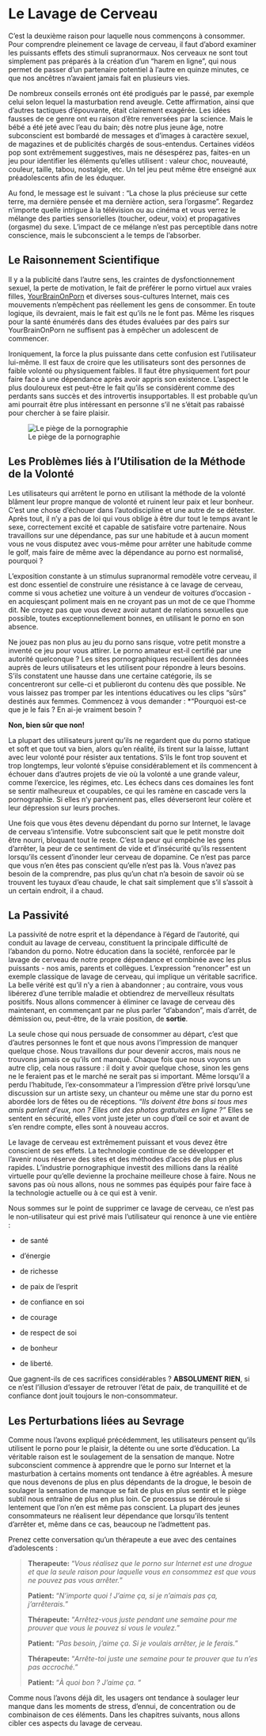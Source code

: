 # Le Lavage de Cerveau

C'est la deuxième raison pour laquelle nous commençons à consommer. Pour comprendre pleinement ce lavage de cerveau, il faut d'abord examiner les puissants effets des stimuli supranormaux. Nos cerveaux ne sont tout simplement pas préparés à la création d'un "harem en ligne", qui nous permet de passer d'un partenaire potentiel à l'autre en quinze minutes, ce que nos ancêtres n'avaient jamais fait en plusieurs vies.

De nombreux conseils erronés ont été prodigués par le passé, par exemple celui selon lequel la masturbation rend aveugle. Cette affirmation, ainsi que d'autres tactiques d'épouvante, était clairement exagérée. Les idées fausses de ce genre ont eu raison d'être renversées par la science. Mais le bébé a été jeté avec l'eau du bain; dès notre plus jeune âge, notre subconscient est bombardé de messages et d'images à caractère sexuel, de magazines et de publicités chargés de sous-entendus. Certaines vidéos pop sont extrêmement suggestives, mais ne désespérez pas, faites-en un jeu pour identifier les éléments qu'elles utilisent : valeur choc, nouveauté, couleur, taille, tabou, nostalgie, etc. Un tel jeu peut même être enseigné aux préadolescents afin de les éduquer.

Au fond, le message est le suivant : "La chose la plus précieuse sur cette terre, ma dernière pensée et ma dernière action, sera l'orgasme". Regardez n'importe quelle intrigue à la télévision ou au cinéma et vous verrez le mélange des parties sensorielles (toucher, odeur, voix) et propagatives (orgasme) du sexe. L'impact de ce mélange n'est pas perceptible dans notre conscience, mais le subconscient a le temps de l'absorber.

## Le Raisonnement Scientifique

Il y a la publicité dans l'autre sens, les craintes de dysfonctionnement sexuel, la perte de motivation, le fait de préférer le porno virtuel aux vraies filles, [YourBrainOnPorn](https://www.yourbrainonporn.com/) et diverses sous-cultures Internet, mais ces mouvements n'empêchent pas réellement les gens de consommer. En toute logique, ils devraient, mais le fait est qu'ils ne le font pas. Même les risques pour la santé énumérés dans des études évaluées par des pairs sur YourBrainOnPorn ne suffisent pas à empêcher un adolescent de commencer.

Ironiquement, la force la plus puissante dans cette confusion est l'utilisateur lui-même. Il est faux de croire que les utilisateurs sont des personnes de faible volonté ou physiquement faibles. Il faut être physiquement fort pour faire face à une dépendance après avoir appris son existence. L'aspect le plus douloureux est peut-être le fait qu'ils se considèrent comme des perdants sans succès et des introvertis insupportables. Il est probable qu'un ami pourrait être plus intéressant en personne s'il ne s'était pas rabaissé pour chercher à se faire plaisir.

![Le piège de la pornographie](images/trap.png)

## Les Problèmes liés à l'Utilisation de la Méthode de la Volonté  

Les utilisateurs qui arrêtent le porno en utilisant la méthode de la volonté blâment leur propre manque de volonté et ruinent leur paix et leur bonheur. C'est une chose d'échouer dans l'autodiscipline et une autre de se détester. Après tout, il n'y a pas de loi qui vous oblige à être dur tout le temps avant le sexe, correctement excité et capable de satisfaire votre partenaire. Nous travaillons sur une dépendance, pas sur une habitude et à aucun moment vous ne vous disputez avec vous-même pour arrêter une habitude comme le golf, mais faire de même avec la dépendance au porno est normalisé, pourquoi ?

L'exposition constante à un stimulus supranormal remodèle votre cerveau, il est donc essentiel de construire une résistance à ce lavage de cerveau, comme si vous achetiez une voiture à un vendeur de voitures d'occasion - en acquiesçant poliment mais en ne croyant pas un mot de ce que l'homme dit. Ne croyez pas que vous devez avoir autant de relations sexuelles que possible, toutes exceptionnellement bonnes, en utilisant le porno en son absence.

Ne jouez pas non plus au jeu du porno sans risque, votre petit monstre a inventé ce jeu pour vous attirer. Le porno amateur est-il certifié par une autorité quelconque ? Les sites pornographiques recueillent des données auprès de leurs utilisateurs et les utilisent pour répondre à leurs besoins. S'ils constatent une hausse dans une certaine catégorie, ils se concentreront sur celle-ci et publieront du contenu dès que possible. Ne vous laissez pas tromper par les intentions éducatives ou les clips "sûrs" destinés aux femmes. Commencez à vous demander : *"Pourquoi est-ce que je le fais ? En ai-je vraiment besoin ?

**Non, bien sûr que non!**

La plupart des utilisateurs jurent qu'ils ne regardent que du porno statique et soft et que tout va bien, alors qu'en réalité, ils tirent sur la laisse, luttant avec leur volonté pour résister aux tentations. S'ils le font trop souvent et trop longtemps, leur volonté s'épuise considérablement et ils commencent à échouer dans d'autres projets de vie où la volonté a une grande valeur, comme l'exercice, les régimes, etc. Les échecs dans ces domaines les font se sentir malheureux et coupables, ce qui les ramène en cascade vers la pornographie. Si elles n'y parviennent pas, elles déverseront leur colère et leur dépression sur leurs proches.

Une fois que vous êtes devenu dépendant du porno sur Internet, le lavage de cerveau s'intensifie. Votre subconscient sait que le petit monstre doit être nourri, bloquant tout le reste. C'est la peur qui empêche les gens d'arrêter, la peur de ce sentiment de vide et d'insécurité qu'ils ressentent lorsqu'ils cessent d'inonder leur cerveau de dopamine. Ce n'est pas parce que vous n'en êtes pas conscient qu'elle n'est pas là. Vous n'avez pas besoin de la comprendre, pas plus qu'un chat n'a besoin de savoir où se trouvent les tuyaux d'eau chaude, le chat sait simplement que s'il s'assoit à un certain endroit, il a chaud.

## La Passivité

La passivité de notre esprit et la dépendance à l'égard de l'autorité, qui conduit au lavage de cerveau, constituent la principale difficulté de l'abandon du porno. Notre éducation dans la société, renforcée par le lavage de cerveau de notre propre dépendance et combinée avec les plus puissants - nos amis, parents et collègues. L'expression "renoncer" est un exemple classique de lavage de cerveau, qui implique un véritable sacrifice. La belle vérité est qu'il n'y a rien à abandonner ; au contraire, vous vous libérerez d'une terrible maladie et obtiendrez de merveilleux résultats positifs. Nous allons commencer à éliminer ce lavage de cerveau dès maintenant, en commençant par ne plus parler "d'abandon", mais d'arrêt, de démission ou, peut-être, de la vraie position, de **sortie**.

La seule chose qui nous persuade de consommer au départ, c'est que d'autres personnes le font et que nous avons l'impression de manquer quelque chose. Nous travaillons dur pour devenir accros, mais nous ne trouvons jamais ce qu'ils ont manqué. Chaque fois que nous voyons un autre clip, cela nous rassure : il doit y avoir quelque chose, sinon les gens ne le feraient pas et le marché ne serait pas si important. Même lorsqu'il a perdu l'habitude, l'ex-consommateur a l'impression d'être privé lorsqu'une discussion sur un artiste sexy, un chanteur ou même une star du porno est abordée lors de fêtes ou de réceptions. *"Ils doivent être bons si tous mes amis parlent d'eux, non ? Elles ont des photos gratuites en ligne ? "* Elles se sentent en sécurité, elles vont juste jeter un coup d'œil ce soir et avant de s'en rendre compte, elles sont à nouveau accros.

Le lavage de cerveau est extrêmement puissant et vous devez être conscient de ses effets. La technologie continue de se développer et l'avenir nous réserve des sites et des méthodes d'accès de plus en plus rapides. L'industrie pornographique investit des millions dans la réalité virtuelle pour qu'elle devienne la prochaine meilleure chose à faire. Nous ne savons pas où nous allons, nous ne sommes pas équipés pour faire face à la technologie actuelle ou à ce qui est à venir.

Nous sommes sur le point de supprimer ce lavage de cerveau, ce n'est pas le non-utilisateur qui est privé mais l'utilisateur qui renonce à une vie entière :

- de santé

- d'énergie

- de richesse

- de paix de l'esprit

- de confiance en soi

- de courage

- de respect de soi

- de bonheur

- de liberté.

Que gagnent-ils de ces sacrifices considérables ? **ABSOLUMENT RIEN**, si ce n'est l'illusion d'essayer de retrouver l'état de paix, de tranquillité et de confiance dont jouit toujours le non-consommateur.

## Les Perturbations liées au Sevrage

Comme nous l'avons expliqué précédemment, les utilisateurs pensent qu'ils utilisent le porno pour le plaisir, la détente ou une sorte d'éducation. La véritable raison est le soulagement de la sensation de manque. Notre subconscient commence à apprendre que le porno sur Internet et la masturbation à certains moments ont tendance à être agréables. À mesure que nous devenons de plus en plus dépendants de la drogue, le besoin de soulager la sensation de manque se fait de plus en plus sentir et le piège subtil nous entraîne de plus en plus loin. Ce processus se déroule si lentement que l'on n'en est même pas conscient. La plupart des jeunes consommateurs ne réalisent leur dépendance que lorsqu'ils tentent d'arrêter et, même dans ce cas, beaucoup ne l'admettent pas.

Prenez cette conversation qu'un thérapeute a eue avec des centaines d'adolescents :

>**Therapeute:** "*Vous réalisez que le porno sur Internet est une drogue et que la seule raison pour laquelle vous en consommez est que vous ne pouvez pas vous arrêter.*"
>
>**Patient:** "*N'importe quoi ! J'aime ça, si je n'aimais pas ça, j'arrêterais.*"
>
>**Thérapeute:** "*Arrêtez-vous juste pendant une semaine pour me prouver que vous le pouvez si vous le voulez.*"
>
>**Patient:** "*Pas besoin, j'aime ça. Si je voulais arrêter, je le ferais.*" 
>
>**Thérapeute:** "*Arrête-toi juste une semaine pour te prouver que tu n'es pas accroché.*"
>
>**Patient:** "*À quoi bon ? J'aime ça. "*

Comme nous l'avons déjà dit, les usagers ont tendance à soulager leur manque dans les moments de stress, d'ennui, de concentration ou de combinaison de ces éléments. Dans les chapitres suivants, nous allons cibler ces aspects du lavage de cerveau.
